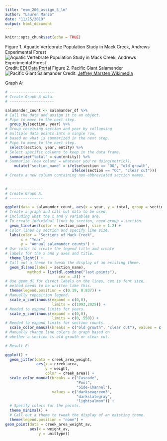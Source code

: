 ```yaml
---
title: "esm_206_assign_5_lm"
author: "Lauren Manzo"
date: "11/25/2019"
output: html_document
---
```


```r
knitr::opts_chunk$set(echo = TRUE)
```
Figure 1. Aquatic Vertebrate Population Study in Mack Creek, Andrews Experimental Forest
![Aquatic Vertebrate Population Study in Mack Creek, Andrews Experimental Forest](map.png)
Credit: [EDI Data Portal](https://portal.edirepository.org/nis/mapbrowse?scope=knb-lter-and&identifier=4027&revision=12)
Figure 2. Pacific Giant Salamander
![Pacific Giant Salamander](pacificgiantsalamader.jpg)
Credit: [Jeffrey Marsten Wikimedia](https://commons.wikimedia.org/wiki/File:Dicamptodon_tenebrosus_2.JPG)

Graph A:
```r
# --------------------
# Create Graph A data.
# --------------------

salamander_count <- salamander_df %>% 
# Call the data and assign it to an object.
# Pipe to move to the next step.
  group_by(section, year) %>% 
# Group receiving section and year by collapsing 
# multiple data points into a single row,
# based on what is summarized in the next step.
# Pipe to move to the next step.
  select(section, year, entity) %>% 
# Select specific columns to keep in the data frame.
  summarize("total" = sum(entity)) %>% 
# Summarize (new column = whatever you're doing(metric)).
    mutate("section_name" = ifelse(section == "OG", "old growth",
                              ifelse(section == "CC", "clear cut")))
# Create a new column containing non-abbreviated section names.
  
```

```r
# ---------------
# Create Graph A.
# ---------------

ggplot(data = salamander_count, aes(x = year, y = total, group = section)) + 
# Create a graph and call out data to be used,
# including what the x and y variables are.
# To create individual lines by section, need group = section.
  geom_line(aes(color = section_name), size = 1.2) +
# Color lines by section and specify line size.
  labs(color = "Sections of Mack Creek",
       x = "Year",
       y = "Annual salamander counts") + 
# Use color to create the legend title and create 
# labels for the x and y axes and title.
  theme_light() +
# Call out a theme to tweak the display of an existing theme.
  geom_dl(aes(label = section_name), 
          method = list(dl.combine("last.points"), 
                        cex = .8)) + 
# Use geom_dl for direct labels on the lines, cex is font size, 
# method needs to be written like this.
  theme(legend.position = c(0.19, 0.837)) + 
# Manually reposition legend.
  scale_x_continuous(expand = c(0,0),
                     limits = c(1993,2025)) + 
# Needed to expand limits for years.
  scale_y_continuous(expand = c(0,0),
                     limits = c(0, 550)) +
# Needed to expand limits for section counts.
  scale_color_manual(breaks = c("old growth", "clear cut"), values = c("sandybrown", "darkslategray")) 
# Manually change line colors in graph based on 
# whether a section is old growth or clear cut.

```

```r
# Result E:

ggplot() +
  geom_jitter(data = creek_area_weight, 
              aes(x = creek_area, 
                  y = weight,
                  color = creek_area)) +
  scale_color_manual(breaks = c("Cascade", 
                                "Pool",
                                "Side-Channel"), 
                     values = c("darkseagreen3", 
                                "darkslategray",
                                "lightsalmon")) +
  # Specify colors for the points.
  theme_minimal() +
  # Call out a theme to tweak the display of an existing theme.
  theme(legend.position = "none") +
geom_point(data = creek_area_weight_av,
           aes(x = weight_av,
               y = unittype))
```

